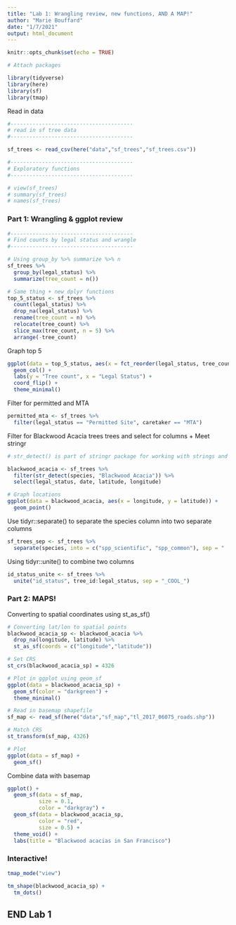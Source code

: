 ```yaml
---
title: "Lab 1: Wrangling review, new functions, AND A MAP!"
author: "Marie Bouffard"
date: "1/7/2021"
output: html_document
---
```


```r
knitr::opts_chunk$set(echo = TRUE)

# Attach packages

library(tidyverse)
library(here)
library(sf)
library(tmap)

```

Read in data
```r
#---------------------------------------
# read in sf tree data
#---------------------------------------

sf_trees <- read_csv(here("data","sf_trees","sf_trees.csv"))

#---------------------------------------
# Exploratory functions
#---------------------------------------

# view(sf_trees)
# summary(sf_trees)
# names(sf_trees)

```

### Part 1: Wrangling & ggplot review
```r

#---------------------------------------
# Find counts by legal status and wrangle
#---------------------------------------

# Using group_by %>% summarize %>% n
sf_trees %>% 
  group_by(legal_status) %>% 
  summarize(tree_count = n())

# Same thing + new dplyr functions
top_5_status <- sf_trees %>% 
  count(legal_status) %>% 
  drop_na(legal_status) %>% 
  rename(tree_count = n) %>% 
  relocate(tree_count) %>% 
  slice_max(tree_count, n = 5) %>% 
  arrange(-tree_count)

```

Graph top 5
```r

ggplot(data = top_5_status, aes(x = fct_reorder(legal_status, tree_count), y = tree_count)) +
  geom_col() +
  labs(y = "Tree count", x = "Legal Status") +
  coord_flip() +
  theme_minimal() 

```

Filter for permitted and MTA
```r

permitted_mta <- sf_trees %>% 
  filter(legal_status == "Permitted Site", caretaker == "MTA")

```

Filter for Blackwood Acacia trees trees and select for columns + Meet stringr
```r

# str_detect() is part of stringr package for working with strings and is useful for finding a specific string in a column

blackwood_acacia <- sf_trees %>% 
  filter(str_detect(species, "Blackwood Acacia")) %>% 
  select(legal_status, date, latitude, longitude)

# Graph locations
ggplot(data = blackwood_acacia, aes(x = longitude, y = latitude)) + 
  geom_point()

```

Use tidyr::separate() to separate the species column into two separate columns
```r

sf_trees_sep <- sf_trees %>% 
  separate(species, into = c("spp_scientific", "spp_common"), sep = " :: ")

```

Using tidyr::unite() to combine two columns
```r

id_status_unite <- sf_trees %>% 
  unite("id_status", tree_id:legal_status, sep = "_COOL_")

```

### Part 2: MAPS!

Converting to spatial coordinates using st_as_sf()
```r

# Converting lat/lon to spatial points
blackwood_acacia_sp <- blackwood_acacia %>% 
  drop_na(longitude, latitude) %>% 
  st_as_sf(coords = c("longitude","latitude"))

# Set CRS
st_crs(blackwood_acacia_sp) = 4326

# Plot in ggplot using geom_sf
ggplot(data = blackwood_acacia_sp) +
  geom_sf(color = "darkgreen") +
  theme_minimal()

# Read in basemap shapefile
sf_map <- read_sf(here("data","sf_map","tl_2017_06075_roads.shp"))

# Match CRS
st_transform(sf_map, 4326)

# Plot
ggplot(data = sf_map) +
  geom_sf()

```

Combine data with basemap
```r

ggplot() +
  geom_sf(data = sf_map,
          size = 0.1,
          color = "darkgray") +
  geom_sf(data = blackwood_acacia_sp, 
          color = "red", 
          size = 0.5) +
  theme_void() +
  labs(title = "Blackwood acacias in San Francisco")

```

### Interactive! 
```r

tmap_mode("view")

tm_shape(blackwood_acacia_sp) + 
  tm_dots()

```
## END Lab 1
